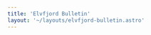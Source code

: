 ```yaml
---
title: 'Elvfjord Bulletin'
layout: '~/layouts/elvfjord-bulletin.astro'
---
```




<NewsCard 
    title="How the New Hydro Plant Will Affect Jobs"
    image={hydroPlantAffection.src}
    description="Are our future of work safe?"
    date="November 25th 2023"
    author="Karen Roland"
    link="How-the-new-hydro-plant-will-affect-jobs"
/>


<NewsCard 
    title="A Look at Elvfjord's Party Leaders"
    image={leadersImg.src}
    description="Three Leaders, Three Visions: The Future of Elvfjord Hangs in the Balance as Election Day Nears."
    date="March 6th 2024"
    author="Mathias Lauvre"
    link="A-Look-at-Elvfjords-Party-Leaders"
/>
